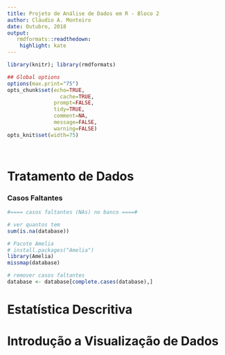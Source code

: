 ```yaml
---
title: Projeto de Análise de Dados em R - Bloco 2
author: Cláudio A. Monteiro
date: Outubro, 2018
output:
   rmdformats::readthedown:
    highlight: kate
---
```

<style>
body {
text-align: justify}
</style>

```r
library(knitr); library(rmdformats)

## Global options
options(max.print="75")
opts_chunk$set(echo=TRUE,
	             cache=TRUE,
               prompt=FALSE,
               tidy=TRUE,
               comment=NA,
               message=FALSE,
               warning=FALSE)
opts_knit$set(width=75)
```

</br>

# Tratamento de Dados

### Casos Faltantes

```r
#==== casos faltantes (NAs) no banco ====#

# ver quantos tem
sum(is.na(database))

# Pacote Amelia
# install.packages("Amelia")
library(Amelia)
missmap(database)

# remover casos faltantes
database <- database[complete.cases(database),]
```

# Estatística Descritiva


# Introdução a Visualização de Dados


